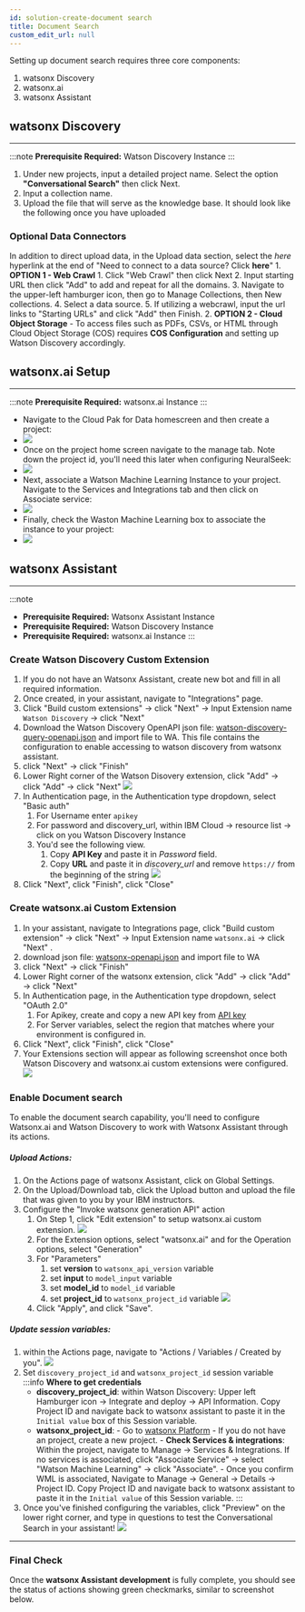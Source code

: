```yaml
---
id: solution-create-document search
title: Document Search
custom_edit_url: null
---
```


Setting up document search requires three core components:
1) watsonx Discovery
2) watsonx.ai
3) watsonx Assistant

## watsonx Discovery
-----
:::note
    **Prerequisite Required:** Watson Discovery Instance
:::

1.  Under new projects, input a detailed project name. Select the option **"Conversational Search"** then click Next.
2.  Input a collection name.
3.  Upload the file that will serve as the knowledge base. It should look like the following once you have uploaded

### Optional Data Connectors
In addition to direct upload data, in the Upload data section, select the _here_ hyperlink at the end of "Need to connect to a data source? Click **here**"
    1. **OPTION 1 - Web Crawl**
       1. Click "Web Crawl" then click Next
       2. Input starting URL then click "Add" to add and repeat for all the domains.
       3. Navigate to the upper-left hamburger icon, then go to Manage Collections, then New collections.
       4. Select a data source.
       5. If utilizing a webcrawl, input the url links to "Starting URLs" and click "Add" then Finish.
    2. **OPTION 2 - Cloud Object Storage**
       - To access files such as PDFs, CSVs, or HTML through Cloud Object Storage (COS) requires **COS Configuration** and setting up Watson Discovery accordingly.

## watsonx.ai Setup
-----
:::note
    **Prerequisite Required:** watsonx.ai Instance
:::
- Navigate to the Cloud Pak for Data homescreen and then create a project:
- ![](../../assets/screenshots/cp4d-create-project.png)
- Once on the project home screen navigate to the manage tab. Note down the project id, you'll need this later when configuring NeuralSeek:
- ![](../../assets/screenshots/cp4d-manage.png)
- Next, associate a Watson Machine Learning Instance to your project. Navigate to the Services and Integrations tab and then click on Associate service:
- ![](../../assets/screenshots/cp4d-associate-wml.png)
- Finally, check the Waston Machine Learning box to associate the instance to your project:
- ![](../../assets/screenshots//wml.png)


## watsonx Assistant
-----
:::note
* **Prerequisite Required:** Watsonx Assistant Instance
* **Prerequisite Required:** Watson Discovery Instance
* **Prerequisite Required:** watsonx.ai Instance
:::

### Create Watson Discovery Custom Extension

1. If you do not have an Watsonx Assistant, create new bot and fill in all required information.
1. Once created, in your assistant, navigate to "Integrations" page.
1. Click "Build custom extensions" -> click "Next" -> Input Extension name `Watson Discovery` -> click "Next"
1. Download the Watson Discovery OpenAPI json file: [watson-discovery-query-openapi.json](https://github.com/watson-developer-cloud/assistant-toolkit/blob/master/integrations/extensions/starter-kits/watson-discovery/watson-discovery-query-openapi.json) and import file to WA. This file contains the configuration to enable accessing to watson discovery from watsonx assistant.
1. click "Next" -> click "Finish"
1. Lower Right corner of the Watson Disovery extension, click "Add" -> click "Add" -> click "Next"
   ![](../../assets/screenshots/Add_custom_extensions.png)
1. In Authentication page, in the Authentication type dropdown, select "Basic auth"
   1. For Username enter `apikey`
   1. For password and discovery_url, within IBM Cloud -> resource list -> click on you Watson Discovery Instance
   1. You'd see the following view.
      1. Copy **API Key** and paste it in _Password_ field.
      1. Copy **URL** and paste it in _discovery_url_ and remove `https://` from the beginning of the string
         ![](../../assets/screenshots/watson_discovery_credentials.png)
1. Click "Next", click "Finish", click "Close"

### Create watsonx.ai Custom Extension

1.  In your assistant, navigate to Integrations page, click "Build custom extension" -> click "Next" -> Input Extension name `watsonx.ai` -> click "Next" .
1.  download json file: [watsonx-openapi.json](https://github.com/watson-developer-cloud/assistant-toolkit/blob/master/integrations/extensions/starter-kits/language-model-watsonx/watsonx-openapi.json) and import file to WA
1.  click "Next" -> click "Finish"
1.  Lower Right corner of the watsonx extension, click "Add" -> click "Add" -> click "Next"
1.  In Authentication page, in the Authentication type dropdown, select "OAuth 2.0"
    1. For Apikey, create and copy a new API key from [API key](https://cloud.ibm.com/iam/apikeys)
    1. For Server variables, select the region that matches where your environment is configured in.
1.  Click "Next", click "Finish", click "Close"
1.  Your Extensions section will appear as following screenshot once both Watson Discovery and watsonx.ai custom extensions were configured.  
    ![](../../assets/screenshots/custom_extension_completed_view.png)

### Enable Document search
To enable the document search capability, you'll need to configure Watsonx.ai and Watson Discovery to work with Watsonx Assistant through its actions.

##### Upload Actions:
1. On the Actions page of watsonx Assistant, click on Global Settings.
2. On the Upload/Download tab, click the Upload button and upload the file that was given to you by your IBM instructors.
3. Configure the "Invoke watsonx generation API" action
   1. On Step 1, click "Edit extension" to setup watsonx.ai custom extension.
      ![](../../assets/screenshots/watsonx_assistant_watsonxai_action.png)
   2. For the Extension options, select "watsonx.ai" and for the Operation options, select "Generation"
   3. For "Parameters"
      1. set **version** to `watsonx_api_version` variable
      2. set **input** to `model_input` variable
      3. set **model_id** to `model_id` variable
      4. set **project_id** to `watsonx_project_id` variable
         ![](../../assets/screenshots/watsonx_assistant_watsonxai_custom_extension_setup.png)
   4. Click "Apply", and click "Save".

##### Update session variables:

1. within the Actions page, navigate to "Actions / Variables / Created by you".
   ![](../../assets/screenshots/watsonx_assistant_variables.png)
1. Set `discovery_project_id` and `watsonx_project_id` session variable
   :::info
   **Where to get credentials**
   - **discovery_project_id**: within Watson Discovery: Upper left Hamburger icon -> Integrate and deploy -> API Information. Copy Project ID and navigate back to watsonx assistant to paste it in the `Initial value` box of this Session variable.
   - **watsonx_project_id**: - Go to [watsonx Platform](https://dataplatform.cloud.ibm.com/wx/home?context=wx) - If you do not have an project, create a new project. - **Check Services & integrations**: Within the project, navigate to Manage -> Services & Integrations. If no services is associated, click "Associate Service" -> select "Watson Machine Learning" -> click "Associate". - Once you confirm WML is associated, Navigate to Manage -> General -> Details -> Project ID. Copy Project ID and navigate back to watsonx assistant to paste it in the `Initial value` of this Session variable.
     :::
1. Once you've finished configuring the variables, click "Preview" on the lower right corner, and type in questions to test the Conversational Search in your assistant!
   ![](../../assets/screenshots/watsonx_assistant_test_preview.png)

---

### Final Check
Once the **watsonx Assistant development** is fully complete, you should see the status of actions showing green checkmarks, similar to screenshot below.
